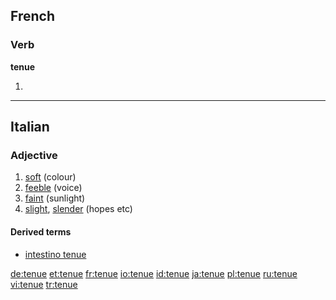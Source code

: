 ==French==

===Verb===
'''tenue''' {{f}}

# {{feminine past participle of|tenir|lang=French}}

----

==Italian==

===Adjective===
{{it-adj|tenu|e|i}}

# [[soft]] (colour)
# [[feeble]] (voice)
# [[faint]] (sunlight)
# [[slight]], [[slender]] (hopes etc)

====Derived terms====
* [[intestino tenue]]

[[de:tenue]]
[[et:tenue]]
[[fr:tenue]]
[[io:tenue]]
[[id:tenue]]
[[ja:tenue]]
[[pl:tenue]]
[[ru:tenue]]
[[vi:tenue]]
[[tr:tenue]]